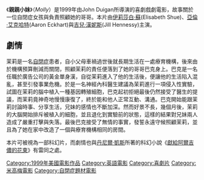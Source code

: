 {{Infobox Film
| name           = Molly
| image          = Mollyposter99.jpg
| image_size     = 
| caption        = Theatrical release poster
| director       = [[约翰·杜根|约翰·杜根]](John Duigan)
| producer       = [[威廉·麥當勞|威廉·麥當勞]](William J. MacDonald)
| writer         = [[迪克·克里斯帝|迪克·克里斯帝]](Dick Christie)
| narrator       = 
| starring       = [[伊莉莎白·蘇|伊莉莎白·蘇]](Elisabeth Shue)<br />[[亞倫·艾克哈特|亞倫·艾克哈特]](Aaron Eckhart)<br />[[吉兒·漢妮斯|吉兒·漢妮斯]](Jill Hennessy)
| music          = [[崔維·瓊斯|崔維·瓊斯]](Trevor Jones)
| cinematography = Gabriel Beristain
| editing        = Humphrey Dixon
| distributor    = [[米高梅公司|米高梅公司]]
| released       = 1999年
| runtime        = 102分
| country        = {{美國}}
| language       = [[英語|英語]]
| budget         = 
| preceded_by    = 
| followed_by    = 
| website        = 
| amg_id         = 
| imdb_id        = 0143746 
}}
《'''親親小妹'''》（''Molly''）是1999年由John Duigan所導演的喜劇戲劇電影，故事關於一位自閉症女孩與負責照顧她的哥哥。本片由[[伊莉莎白·蘇|伊莉莎白·蘇]](Elisabeth Shue)、[[亞倫·艾克哈特|亞倫·艾克哈特]](Aaron Eckhart)與[[吉兒·漢妮斯|吉兒·漢妮斯]](Jill Hennessy)主演。

{{DEFAULTSORT:Molly}}
{{American film-stub}}

[[Category:1999年美國電影作品|Category:1999年美國電影作品]]
[[Category:英語電影|Category:英語電影]]
[[Category:喜劇片|Category:喜劇片]]
[[Category:米高梅電影|Category:米高梅電影]]
[[Category:自閉症題材電影|Category:自閉症題材電影]]

== 劇情 ==
茉莉是一名[[自閉症|自閉症]]患者，自小父母車禍過世後就長期生活在一處療育機構，後來由於機構預算刪減而關閉，照顧茉莉的責任便落到了她的哥哥巴克身上。巴克是一名任職於廣告公司的黃金單身漢，自從茉莉進入了他的生活後，便讓他的生活陷入混亂，甚至引發事業危機。於是一名神經內科醫生建議為茉莉進行一項侵入性實驗，試圖在茉莉的腦中植入一種基因轉殖細胞，巴克起初拒絕最後仍然接受了醫生的提議，而茉莉竟神奇地慢慢康復了，終於能和他人正常互動、溝通。巴克開始能跟茉莉討論時事、分享生活，兄妹的感情也不斷加深。然而好景不長，幾個月後，茉莉的大腦開始排斥被植入的細胞，並且退化到實驗前的狀態，這樣的結果對兄妹兩人造成了嚴重打擊與失落。最後巴克接受了無情的事實，發誓永遠守候照顧茉莉，並且為了她在家中改造了一個與療育機構相同的房間。

本片可被視為一部科幻片，而劇情也與[[丹尼爾·凱斯|丹尼爾·凱斯]]所著的科幻小說《[[獻給阿爾吉儂的花束|獻給阿爾吉儂的花束]]》有雷同之處。